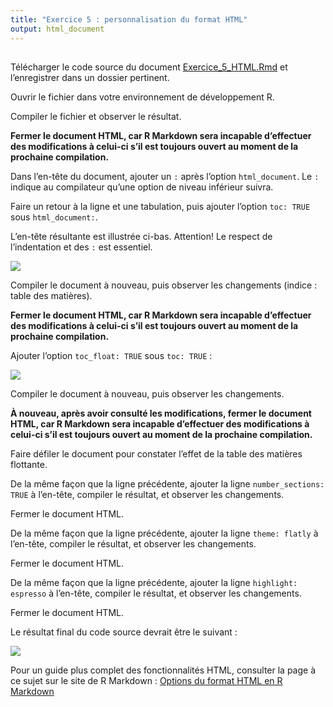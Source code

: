 ```yaml
---
title: "Exercice 5 : personnalisation du format HTML"
output: html_document
---
```


##

Télécharger le code source du document
<a href="https://cdn.jsdelivr.net/gh/LCULaval/OTC@gh-pages/exercices/Exercice_5_HTML.Rmd" download>Exercice_5_HTML.Rmd</a>
et l'enregistrer dans un dossier pertinent.

Ouvrir le fichier dans votre environnement de développement R.

Compiler le fichier et observer le résultat.

**Fermer le document HTML, car R Markdown sera incapable d'effectuer des modifications à celui-ci s'il est toujours ouvert au moment de la prochaine compilation.**

Dans l'en-tête du document, ajouter un `:` après l'option `html_document`. Le `:` indique au compilateur qu'une option de niveau inférieur suivra.

Faire un retour à la ligne et une tabulation, puis ajouter l'option `toc: TRUE` sous `html_document:`.

L'en-tête résultante est illustrée ci-bas. Attention! Le respect de l'indentation et des `:` est essentiel.

![](C:\Users\Laurent\Documents\GitHub\OTC\images\img_enonce_exercice_5_HTML_1.jpg)

Compiler le document à nouveau, puis observer les changements (indice : table des matières).

**Fermer le document HTML, car R Markdown sera incapable d'effectuer des modifications à celui-ci s'il est toujours ouvert au moment de la prochaine compilation.**

Ajouter l'option `toc_float: TRUE` sous `toc: TRUE` :

![](C:\Users\Laurent\Documents\GitHub\OTC\images\img_enonce_exercice_5_HTML_2.jpg)

Compiler le document à nouveau, puis observer les changements.

**À nouveau, après avoir consulté les modifications, fermer le document HTML, car R Markdown sera incapable d'effectuer des modifications à celui-ci s'il est toujours ouvert au moment de la prochaine compilation.**

Faire défiler le document pour constater l'effet de la table des matières flottante.

De la même façon que la ligne précédente, ajouter la ligne `number_sections: TRUE` à l'en-tête, compiler le résultat, et observer les changements.

Fermer le document HTML.

De la même façon que la ligne précédente, ajouter la ligne `theme: flatly` à l'en-tête, compiler le résultat, et observer les changements.

Fermer le document HTML.

De la même façon que la ligne précédente, ajouter la ligne `highlight: espresso` à l'en-tête, compiler le résultat, et observer les changements.

Fermer le document HTML.

Le résultat final du code source devrait être le suivant :

![](C:\Users\Laurent\Documents\GitHub\OTC\images\img_enonce_exercice_5_HTML_3.jpg)

Pour un guide plus complet des fonctionnalités HTML, consulter la page à ce sujet sur le site de R Markdown : [Options du format HTML en R Markdown](http://rmarkdown.rstudio.com/html_document_format.html)
